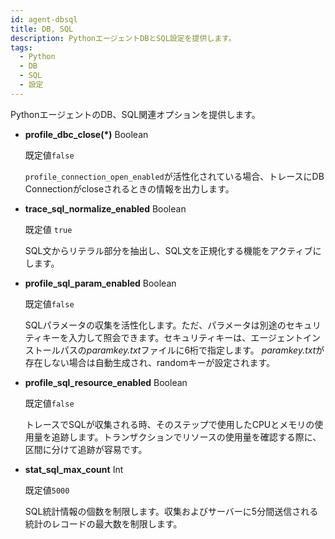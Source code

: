 ```yaml
---
id: agent-dbsql
title: DB, SQL
description: PythonエージェントDBとSQL設定を提供します。
tags:
  - Python
  - DB
  - SQL
  - 設定
---
```


PythonエージェントのDB、SQL関連オプションを提供します。

-   **profile_dbc_close(\*)** <span class='type'>Boolean</span>

    既定値`false`

    `profile_connection_open_enabled`が活性化されている場合、トレースにDB Connectionがcloseされるときの情報を出力します。

-   **trace_sql_normalize_enabled** <span class='type'>Boolean</span>

    既定値 `true`

    SQL文からリテラル部分を抽出し、SQL文を正規化する機能をアクティブにします。

-   **profile_sql_param_enabled** <span class='type'>Boolean</span>

    既定値`false`

    SQLパラメータの収集を活性化します。ただ、パラメータは別途のセキュリティキーを入力して照会できます。セキュリティキーは、エージェントインストールパスの*paramkey.txt*ファイルに6桁で指定します。 *paramkey.txt*が存在しない場合は自動生成され、randomキーが設定されます。

-   **profile_sql_resource_enabled** <span class='type'>Boolean</span>

    既定値`false`

    トレースでSQLが収集される時、そのステップで使用したCPUとメモリの使用量を追跡します。トランザクションでリソースの使用量を確認する際に、区間に分けて追跡が容易です。

-   **stat_sql_max_count** <span class='type'>Int</span>

    既定値`5000`

    SQL統計情報の個数を制限します。収集およびサーバーに5分間送信される統計のレコードの最大数を制限します。
